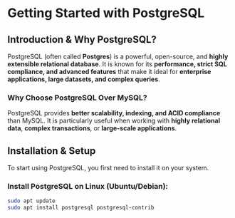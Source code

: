 # Getting Started with PostgreSQL

## Introduction & Why PostgreSQL?

PostgreSQL (often called **Postgres**) is a powerful, open-source, and **highly extensible relational database**. It is known for its **performance, strict SQL compliance, and advanced features** that make it ideal for **enterprise applications, large datasets, and complex queries**.

### Why Choose PostgreSQL Over MySQL?

PostgreSQL provides **better scalability, indexing, and ACID compliance** than MySQL. It is particularly useful when working with **highly relational data**, **complex transactions**, or **large-scale applications**.

## Installation & Setup

To start using PostgreSQL, you first need to install it on your system.

### Install PostgreSQL on Linux (Ubuntu/Debian):

```sh
sudo apt update
sudo apt install postgresql postgresql-contrib
